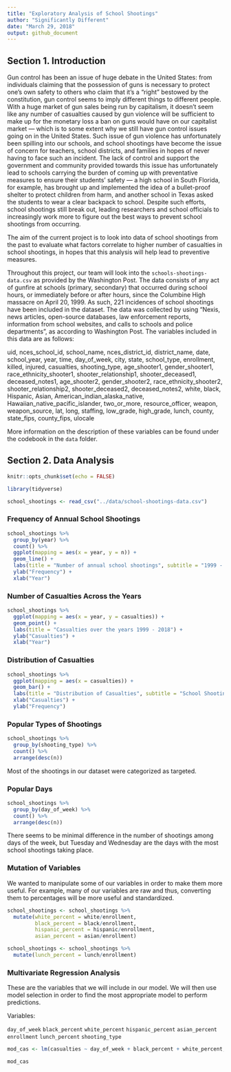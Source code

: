 ```yaml
---
title: "Exploratory Analysis of School Shootings"
author: "Significantly Different"
date: "March 29, 2018"
output: github_document
---
```


## Section 1. Introduction

Gun control has been an issue of huge debate in the United States: from individuals claiming that the possession of guns is necessary to protect one’s own safety to others who claim that it’s a “right” bestowed by the constitution, gun control seems to imply different things to different people. With a huge market of gun sales being run by capitalism, it doesn’t seem like any number of casualties caused by gun violence will be sufficient to make up for the monetary loss a ban on guns would have on our capitalist market — which is to some extent why we still have gun control issues going on in the United States. Such issue of gun violence has unfortunately been spilling into our schools, and school shootings have become the issue of concern for teachers, school districts, and families in hopes of never having to face such an incident. The lack of control and support the government and community provided towards this issue has unfortunately lead to schools carrying the burden of coming up with preventative measures to ensure their students’ safety — a high school in South Florida, for example, has brought up and implemented the idea of a bullet-proof shelter to protect children from harm, and another school in Texas asked the students to wear a clear backpack to school. Despite such efforts, school shootings still break out, leading researchers and school officials to increasingly work more to figure out the best ways to prevent school shootings from occurring.

The aim of the current project is to look into data of school shootings from the past to evaluate what factors correlate to higher number of casualties in school shootings, in hopes that this analysis will help lead to preventive measures.

Throughout this project, our team will look into the ```schools-shootings-data.csv``` as provided by the Washington Post. The data consists of any act of gunfire at schools (primary, secondary) that occurred during school hours, or immediately before or after hours, since the Columbine High massacre on April 20, 1999. As such, 221 incidences of school shootings have been included in the dataset. The data was collected by using “Nexis, news articles, open-source databases, law enforcement reports, information from school websites, and calls to schools and police departments”, as according to Washington Post. The variables included in this data are as follows: 

uid, nces_school_id, school_name, nces_district_id, district_name, date, school_year, year, time, day_of_week, city, state, school_type, enrollment, killed, injured, casualties, shooting_type, age_shooter1, gender_shooter1, race_ethnicity_shooter1, shooter_relationship1, shooter_deceased1, deceased_notes1, age_shooter2, gender_shooter2, race_ethnicity_shooter2, shooter_relationship2, shooter_deceased2, deceased_notes2, white, black, Hispanic, Asian, American_indian_alaska_native, Hawaiian_native_pacific_islander, two_or_more, resource_officer, weapon, weapon_source, lat, long, staffing, low_grade, high_grade, lunch, county, state_fips, county_fips, ulocale

More information on the description of these variables can be found under the codebook in the ```data``` folder. 

## Section 2. Data Analysis



```r
knitr::opts_chunk$set(echo = FALSE)
```

```r
library(tidyverse)

```

```r
school_shootings <- read_csv("../data/school-shootings-data.csv")
```

### Frequency of Annual School Shootings

```r
school_shootings %>%
  group_by(year) %>%
  count() %>%
  ggplot(mapping = aes(x = year, y = n)) +
  geom_line() +
  labs(title = "Number of annual school shootings", subtitle = "1999 - 2018") +
  ylab("Frequency") +
  xlab("Year")

```

### Number of Casualties Across the Years

```r
school_shootings %>%
  ggplot(mapping = aes(x = year, y = casualties)) +
  geom_point() +
  labs(title = "Casualties over the years 1999 - 2018") +
  ylab("Casualties") +
  xlab("Year")
```

### Distribution of Casualties

```r
school_shootings %>%
  ggplot(mapping = aes(x = casualties)) +
  geom_bar() +
  labs(title = "Distribution of Casualties", subtitle = "School Shootings from 1999-2018") +
  xlab("Casualties") +
  ylab("Frequency")
```

### Popular Types of Shootings

```r
school_shootings %>%
  group_by(shooting_type) %>%
  count() %>%
  arrange(desc(n))
```
Most of the shootings in our dataset were categorized as targeted.

### Popular Days
```r
school_shootings %>%
  group_by(day_of_week) %>%
  count() %>%
  arrange(desc(n))
```
There seems to be minimal difference in the number of shootings among days of the week, but Tuesday and Wednesday are the days with the most school shootings taking place. 

### Mutation of Variables

We wanted to manipulate some of our variables in order to make them more useful. For example, many of our variables are raw and thus, converting them to percentages will be more useful and standardized. 

```r
school_shootings <- school_shootings %>%
  mutate(white_percent = white/enrollment,
         black_percent = black/enrollment,
         hispanic_percent = hispanic/enrollment,
         asian_percent = asian/enrollment)
```

```r
school_shootings <- school_shootings %>%
  mutate(lunch_percent = lunch/enrollment)
```

### Multivariate Regression Analysis

These are the variables that we will include in our model. We will then use model selection in order to find the most appropriate model to perform predictions. 

Variables:

```day_of_week```
```black_percent```
```white_percent```
```hispanic_percent```
```asian_percent```
```enrollment```
```lunch_percent```
```shooting_type```

```r
mod_cas <- lm(casualties ~ day_of_week + black_percent + white_percent, data = school_shootings)

mod_cas
```


